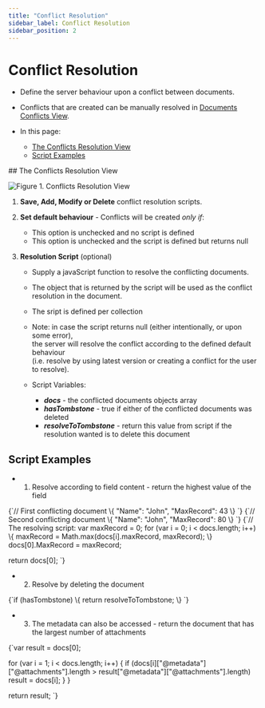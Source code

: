 ```yaml
---
title: "Conflict Resolution"
sidebar_label: Conflict Resolution
sidebar_position: 2
---
```



# Conflict Resolution
<Admonition type="note" title="Note">

* Define the server behaviour upon a conflict between documents.  

* Conflicts that are created can be manually resolved in [Documents Conflicts View](../../../studio/database/documents/conflicts-view).  

* In this page:  
  * [The Conflicts Resolution View](../../../studio/database/settings/conflict-resolution#the-conflicts-resolution-view)  
  * [Script Examples](../../../studio/database/settings/conflict-resolution#script-examples)  
</Admonition>
## The Conflicts Resolution View

![Figure 1. Conflicts Resolution View](./assets/conflict-resolution-view-1.png)

1. **Save, Add, Modify or Delete** conflict resolution scripts.  

2. **Set default behaviour**  -  Conflicts will be created _only if_:  
   * This option is unchecked and no script is defined  
   * This option is unchecked and the script is defined but returns null  

3. **Resolution Script** (optional)  
   * Supply a javaScript function to resolve the conflicting documents.  
   
   * The object that is returned by the script will be used as the conflict resolution in the document.  
   
   * The sript is defined per collection  
   
   * Note: in case the script returns null (either intentionally, or upon some error),  
           the server will resolve the conflict according to the defined default behaviour  
           (i.e. resolve by using latest version or creating a conflict for the user to resolve).  
   
   * Script Variables:  
     * ***docs*** - the conflicted documents objects array  
     * ***hasTombstone*** - true if either of the conflicted documents was deleted  
     * ***resolveToTombstone*** - return this value from script if the resolution wanted is to delete this document  



## Script Examples

<Admonition type="note" title="Note">

*  1. Resolve according to field content - return the highest value of the field  

<TabItem value="something" label="javascript">
<CodeBlock language="javascript">
{`// First conflicting document
\{
    "Name": "John",
    "MaxRecord": 43
\}
`}
</CodeBlock>
</TabItem>

<TabItem value="something" label="javascript">
<CodeBlock language="javascript">
{`// Second conflicting document
\{
    "Name": "John",
    "MaxRecord": 80
\}
`}
</CodeBlock>
</TabItem>

<TabItem value="something" label="javascript">
<CodeBlock language="javascript">
{`// The resolving script:
var maxRecord = 0;
for (var i = 0; i < docs.length; i++) \{
    maxRecord = Math.max(docs[i].maxRecord, maxRecord);
\}
docs[0].MaxRecord = maxRecord;

return docs[0];
`}
</CodeBlock>
</TabItem>
</Admonition>

<Admonition type="note" title="Note">

* 2. Resolve by deleting the document  

<TabItem value="something" label="javascript">
<CodeBlock language="javascript">
{`if (hasTombstone) \{
    return resolveToTombstone;
\}
`}
</CodeBlock>
</TabItem>
</Admonition>

<Admonition type="note" title="Note">

* 3. The metadata can also be accessed - return the document that has the largest number of attachments  

<TabItem value="something" label="javascript">
<CodeBlock language="javascript">
{`var result = docs[0];

for (var i = 1; i < docs.length; i++) \{
     if (docs[i]["@metadata"]["@attachments"].length > result["@metadata"]["@attachments"].length)
        result = docs[i];
    \}
\}

return result;
`}
</CodeBlock>
</TabItem>
</Admonition>


